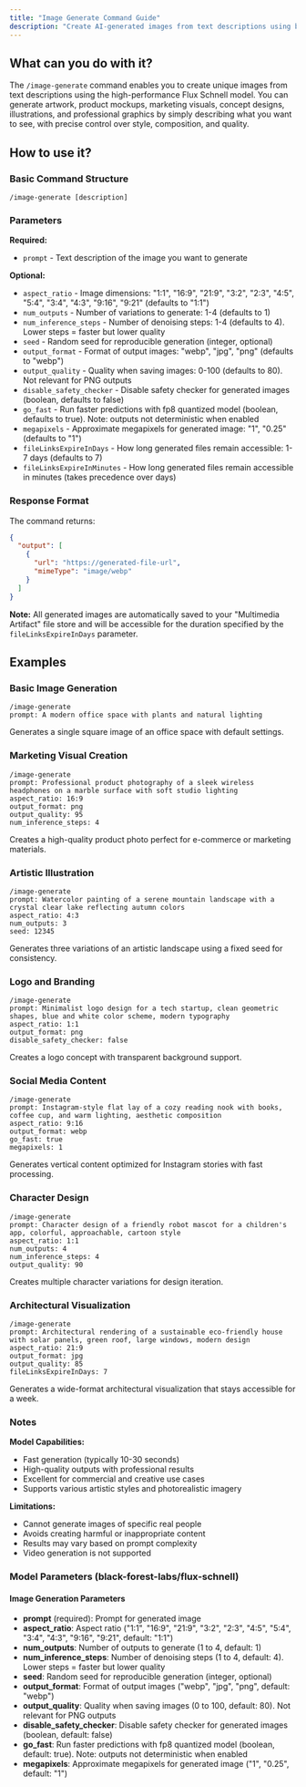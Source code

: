 ```yaml
---
title: "Image Generate Command Guide"
description: "Create AI-generated images from text descriptions using black-forest-labs/flux-schnell"
---
```


## What can you do with it?

The `/image-generate` command enables you to create unique images from text descriptions using the high-performance Flux Schnell model. You can generate artwork, product mockups, marketing visuals, concept designs, illustrations, and professional graphics by simply describing what you want to see, with precise control over style, composition, and quality.

## How to use it?

### Basic Command Structure
```
/image-generate [description]
```

### Parameters

**Required:**

- `prompt` - Text description of the image you want to generate

**Optional:**

- `aspect_ratio` - Image dimensions: "1:1", "16:9", "21:9", "3:2", "2:3", "4:5", "5:4", "3:4", "4:3", "9:16", "9:21" (defaults to "1:1")
- `num_outputs` - Number of variations to generate: 1-4 (defaults to 1)
- `num_inference_steps` - Number of denoising steps: 1-4 (defaults to 4). Lower steps = faster but lower quality
- `seed` - Random seed for reproducible generation (integer, optional)
- `output_format` - Format of output images: "webp", "jpg", "png" (defaults to "webp")
- `output_quality` - Quality when saving images: 0-100 (defaults to 80). Not relevant for PNG outputs
- `disable_safety_checker` - Disable safety checker for generated images (boolean, defaults to false)
- `go_fast` - Run faster predictions with fp8 quantized model (boolean, defaults to true). Note: outputs not deterministic when enabled
- `megapixels` - Approximate megapixels for generated image: "1", "0.25" (defaults to "1")
- `fileLinksExpireInDays` - How long generated files remain accessible: 1-7 days (defaults to 7)
- `fileLinksExpireInMinutes` - How long generated files remain accessible in minutes (takes precedence over days)

### Response Format

The command returns:
```json
{
  "output": [
    {
      "url": "https://generated-file-url",
      "mimeType": "image/webp"
    }
  ]
}
```

**Note:** All generated images are automatically saved to your "Multimedia Artifact" file store and will be accessible for the duration specified by the `fileLinksExpireInDays` parameter.

## Examples

### Basic Image Generation
```
/image-generate
prompt: A modern office space with plants and natural lighting
```
Generates a single square image of an office space with default settings.

### Marketing Visual Creation
```
/image-generate
prompt: Professional product photography of a sleek wireless headphones on a marble surface with soft studio lighting
aspect_ratio: 16:9
output_format: png
output_quality: 95
num_inference_steps: 4
```
Creates a high-quality product photo perfect for e-commerce or marketing materials.

### Artistic Illustration
```
/image-generate
prompt: Watercolor painting of a serene mountain landscape with a crystal clear lake reflecting autumn colors
aspect_ratio: 4:3
num_outputs: 3
seed: 12345
```
Generates three variations of an artistic landscape using a fixed seed for consistency.

### Logo and Branding
```
/image-generate
prompt: Minimalist logo design for a tech startup, clean geometric shapes, blue and white color scheme, modern typography
aspect_ratio: 1:1
output_format: png
disable_safety_checker: false
```
Creates a logo concept with transparent background support.

### Social Media Content
```
/image-generate
prompt: Instagram-style flat lay of a cozy reading nook with books, coffee cup, and warm lighting, aesthetic composition
aspect_ratio: 9:16
output_format: webp
go_fast: true
megapixels: 1
```
Generates vertical content optimized for Instagram stories with fast processing.

### Character Design
```
/image-generate
prompt: Character design of a friendly robot mascot for a children's app, colorful, approachable, cartoon style
aspect_ratio: 1:1
num_outputs: 4
num_inference_steps: 4
output_quality: 90
```
Creates multiple character variations for design iteration.

### Architectural Visualization
```
/image-generate
prompt: Architectural rendering of a sustainable eco-friendly house with solar panels, green roof, large windows, modern design
aspect_ratio: 21:9
output_format: jpg
output_quality: 85
fileLinksExpireInDays: 7
```
Generates a wide-format architectural visualization that stays accessible for a week.

### Notes

**Model Capabilities:**
- Fast generation (typically 10-30 seconds)
- High-quality outputs with professional results
- Excellent for commercial and creative use cases
- Supports various artistic styles and photorealistic imagery

**Limitations:**
- Cannot generate images of specific real people
- Avoids creating harmful or inappropriate content
- Results may vary based on prompt complexity
- Video generation is not supported

### Model Parameters (black-forest-labs/flux-schnell)

#### Image Generation Parameters
- **prompt** (required): Prompt for generated image
- **aspect_ratio**: Aspect ratio ("1:1", "16:9", "21:9", "3:2", "2:3", "4:5", "5:4", "3:4", "4:3", "9:16", "9:21", default: "1:1")
- **num_outputs**: Number of outputs to generate (1 to 4, default: 1)
- **num_inference_steps**: Number of denoising steps (1 to 4, default: 4). Lower steps = faster but lower quality
- **seed**: Random seed for reproducible generation (integer, optional)
- **output_format**: Format of output images ("webp", "jpg", "png", default: "webp")
- **output_quality**: Quality when saving images (0 to 100, default: 80). Not relevant for PNG outputs
- **disable_safety_checker**: Disable safety checker for generated images (boolean, default: false)
- **go_fast**: Run faster predictions with fp8 quantized model (boolean, default: true). Note: outputs not deterministic when enabled
- **megapixels**: Approximate megapixels for generated image ("1", "0.25", default: "1")


